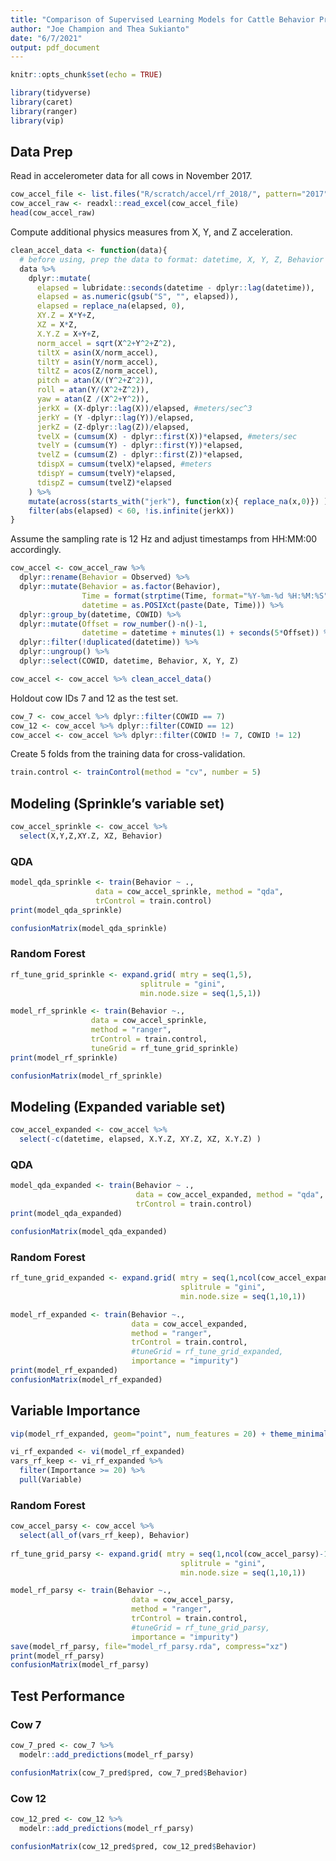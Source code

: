 ```yaml
---
title: "Comparison of Supervised Learning Models for Cattle Behavior Prediction"
author: "Joe Champion and Thea Sukianto"
date: "6/7/2021"
output: pdf_document
---
```


```r
knitr::opts_chunk$set(echo = TRUE)
```

```r
library(tidyverse)
library(caret)
library(ranger)
library(vip)
```

## Data Prep

Read in accelerometer data for all cows in November 2017.
```r
cow_accel_file <- list.files("R/scratch/accel/rf_2018/", pattern="2017", full.names = TRUE)
cow_accel_raw <- readxl::read_excel(cow_accel_file)
head(cow_accel_raw)
```
Compute additional physics measures from X, Y, and Z acceleration.
```r
clean_accel_data <- function(data){
  # before using, prep the data to format: datetime, X, Y, Z, Behavior
  data %>% 
    dplyr::mutate(
      elapsed = lubridate::seconds(datetime - dplyr::lag(datetime)),
      elapsed = as.numeric(gsub("S", "", elapsed)),
      elapsed = replace_na(elapsed, 0),
      XY.Z = X*Y+Z,  
      XZ = X*Z,
      X.Y.Z = X+Y+Z,
      norm_accel = sqrt(X^2+Y^2+Z^2),
      tiltX = asin(X/norm_accel),
      tiltY = asin(Y/norm_accel),
      tiltZ = acos(Z/norm_accel),
      pitch = atan(X/(Y^2+Z^2)),
      roll = atan(Y/(X^2+Z^2)),
      yaw = atan(Z /(X^2+Y^2)),
      jerkX = (X-dplyr::lag(X))/elapsed, #meters/sec^3
      jerkY = (Y -dplyr::lag(Y))/elapsed,
      jerkZ = (Z-dplyr::lag(Z))/elapsed,
      tvelX = (cumsum(X) - dplyr::first(X))*elapsed, #meters/sec
      tvelY = (cumsum(Y) - dplyr::first(Y))*elapsed,
      tvelZ = (cumsum(Z) - dplyr::first(Z))*elapsed,
      tdispX = cumsum(tvelX)*elapsed, #meters
      tdispY = cumsum(tvelY)*elapsed,
      tdispZ = cumsum(tvelZ)*elapsed
    ) %>% 
    mutate(across(starts_with("jerk"), function(x){ replace_na(x,0)}) ) %>% 
    filter(abs(elapsed) < 60, !is.infinite(jerkX))
}
```

Assume the sampling rate is 12 Hz and adjust timestamps from HH:MM:00 accordingly.
```r
cow_accel <- cow_accel_raw %>% 
  dplyr::rename(Behavior = Observed) %>% 
  dplyr::mutate(Behavior = as.factor(Behavior),
                Time = format(strptime(Time, format="%Y-%m-%d %H:%M:%S"), format="%H:%M:%S"),
                datetime = as.POSIXct(paste(Date, Time))) %>% 
  dplyr::group_by(datetime, COWID) %>% 
  dplyr::mutate(Offset = row_number()-n()-1,
                datetime = datetime + minutes(1) + seconds(5*Offset)) %>% 
  dplyr::filter(!duplicated(datetime)) %>% 
  dplyr::ungroup() %>% 
  dplyr::select(COWID, datetime, Behavior, X, Y, Z)

cow_accel <- cow_accel %>% clean_accel_data()
```
Holdout cow IDs 7 and 12 as the test set.
```r
cow_7 <- cow_accel %>% dplyr::filter(COWID == 7)
cow_12 <- cow_accel %>% dplyr::filter(COWID == 12)
cow_accel <- cow_accel %>% dplyr::filter(COWID != 7, COWID != 12)
```
Create 5 folds from the training data for cross-validation. 
```r
train.control <- trainControl(method = "cv", number = 5)
```
## Modeling (Sprinkle's variable set)
```r
cow_accel_sprinkle <- cow_accel %>% 
  select(X,Y,Z,XY.Z, XZ, Behavior)
```
### QDA
```r
model_qda_sprinkle <- train(Behavior ~ ., 
                   data = cow_accel_sprinkle, method = "qda",
                   trControl = train.control)
print(model_qda_sprinkle)
```

```r
confusionMatrix(model_qda_sprinkle)
```
### Random Forest
```r
rf_tune_grid_sprinkle <- expand.grid( mtry = seq(1,5),
                             splitrule = "gini",
                             min.node.size = seq(1,5,1))

model_rf_sprinkle <- train(Behavior ~., 
                  data = cow_accel_sprinkle, 
                  method = "ranger",
                  trControl = train.control, 
                  tuneGrid = rf_tune_grid_sprinkle)
print(model_rf_sprinkle)
```

```r
confusionMatrix(model_rf_sprinkle)
```

## Modeling (Expanded variable set)
```r
cow_accel_expanded <- cow_accel %>% 
  select(-c(datetime, elapsed, X.Y.Z, XY.Z, XZ, X.Y.Z) )
```

### QDA
```r
model_qda_expanded <- train(Behavior ~ ., 
                            data = cow_accel_expanded, method = "qda",
                            trControl = train.control)
print(model_qda_expanded)
```

```r
confusionMatrix(model_qda_expanded)
```
### Random Forest
```r
rf_tune_grid_expanded <- expand.grid( mtry = seq(1,ncol(cow_accel_expanded)-1),
                                      splitrule = "gini",
                                      min.node.size = seq(1,10,1))

model_rf_expanded <- train(Behavior ~., 
                           data = cow_accel_expanded, 
                           method = "ranger",
                           trControl = train.control, 
                           #tuneGrid = rf_tune_grid_expanded,
                           importance = "impurity")
print(model_rf_expanded)
confusionMatrix(model_rf_expanded)
```
## Variable Importance
```r
vip(model_rf_expanded, geom="point", num_features = 20) + theme_minimal()

vi_rf_expanded <- vi(model_rf_expanded)
vars_rf_keep <- vi_rf_expanded %>% 
  filter(Importance >= 20) %>% 
  pull(Variable)
```
### Random Forest
```r
cow_accel_parsy <- cow_accel %>% 
  select(all_of(vars_rf_keep), Behavior)
  
rf_tune_grid_parsy <- expand.grid( mtry = seq(1,ncol(cow_accel_parsy)-1),
                                      splitrule = "gini",
                                      min.node.size = seq(1,10,1))

model_rf_parsy <- train(Behavior ~., 
                           data = cow_accel_parsy, 
                           method = "ranger",
                           trControl = train.control, 
                           #tuneGrid = rf_tune_grid_parsy,
                           importance = "impurity")
save(model_rf_parsy, file="model_rf_parsy.rda", compress="xz")
print(model_rf_parsy)
confusionMatrix(model_rf_parsy)
```
## Test Performance
### Cow 7
```r
cow_7_pred <- cow_7 %>% 
  modelr::add_predictions(model_rf_parsy)

confusionMatrix(cow_7_pred$pred, cow_7_pred$Behavior)
```
### Cow 12
```r
cow_12_pred <- cow_12 %>% 
  modelr::add_predictions(model_rf_parsy)

confusionMatrix(cow_12_pred$pred, cow_12_pred$Behavior)
```

